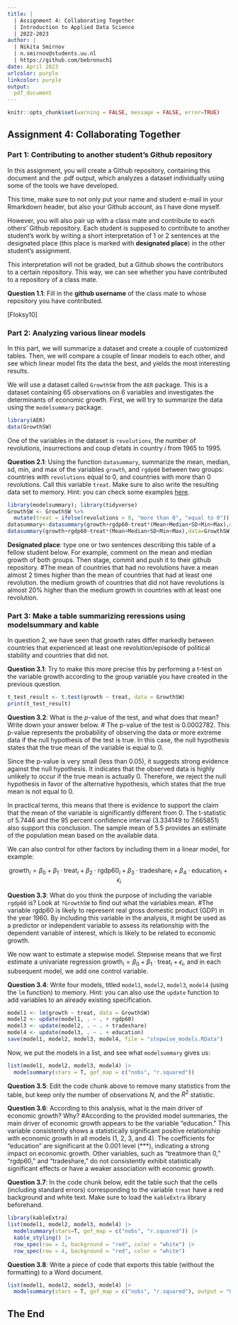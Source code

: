 ---
title: | 
  | Assignment 4: Collaborating Together
  | Introduction to Applied Data Science
  | 2022-2023
author: |
  | Nikita Smirnov
  | n.smirnov@students.uu.nl
  | https://github.com/bebronuch1
date: April 2023
urlcolor: purple
linkcolor: purple
output: 
  pdf_document
---

```{r setup, include = FALSE}
knitr::opts_chunk$set(warning = FALSE, message = FALSE, error=TRUE)
```

## Assignment 4: Collaborating Together 

### Part 1: Contributing to another student's Github repository

In this assignment, you will create a Github repository, containing this document and the .pdf output, which analyzes a dataset individually using some of the tools we have developed. 

This time, make sure to not only put your name and student e-mail in your Rmarkdown header, but also your Github account, as I have done myself. 

However, you will also pair up with a class mate and contribute to each others' Github repository. Each student is supposed to contribute to another student's work by writing a short interpretation of 1 or 2 sentences at the designated place (this place is marked with **designated place**) in the other student's assignment. 

This interpretation will not be graded, but a Github shows the contributors to a certain repository. This way, we can see whether you have contributed to a repository of a class mate. 

**Question 1.1**: Fill in the __github username__ of the class mate to whose repository you have contributed. 

[Floksy10]

### Part 2: Analyzing various linear models

In this part, we will summarize a dataset and create a couple of customized tables. Then, we will compare a couple of linear models to each other, and see which linear model fits the data the best, and yields the most interesting results.

We will use a dataset called `GrowthSW` from the `AER` package. This is a dataset containing 65 observations on 6 variables and investigates the determinants of economic growth. First, we will try to summarize the data using the `modelsummary` package. 

```{r, warning=FALSE, message=FALSE}
library(AER)
data(GrowthSW)
```

One of the variables in the dataset is `revolutions`, the number of revolutions, insurrections and coup d'etats in country $i$ from 1965 to 1995.

**Question 2.1**: Using the function `datasummary`, summarize the mean, median, sd, min, and max of the variables `growth`, and `rgdp60` between two groups: countries with `revolutions` equal to 0, and countries with more than 0 revolutions. Call this variable `treat`. Make sure to also write the resulting data set to memory. Hint: you can check some examples [here](https://vincentarelbundock.github.io/modelsummary/articles/datasummary.html#datasummary).

```{r}
library(modelsummary); library(tidyverse)
GrowthSW <- GrowthSW %>%
  mutate(treat = ifelse(revolutions > 0, "more than 0", "equal to 0"))
datasummary<-datasummary(growth+rgdp60~treat*(Mean+Median+SD+Min+Max),data=GrowthSW)
datasummary(growth+rgdp60~treat*(Mean+Median+SD+Min+Max),data=GrowthSW)
```

**Designated place**: type one or two sentences describing this table of a fellow student below. For example, comment on the mean and median growth of both groups. Then stage, commit and push it to their github repository. 
#The mean of countries that had no revolutions have a mean almost 2 times higher than the mean of countries that had at least one revolution. the medium growth of countries that did not have revolutions is almost 20% higher than the medium growth in countries with at least one revolution.

### Part 3: Make a table summarizing reressions using modelsummary and kable

In question 2, we have seen that growth rates differ markedly between countries that experienced at least one revolution/episode of political stability and countries that did not. 

**Question 3.1**: Try to make this more precise this by performing a t-test on the variable growth according to the group variable you have created in the previous question. 

```{r}
t_test_result <- t.test(growth ~ treat, data = GrowthSW)
print(t_test_result)
```

**Question 3.2**: What is the $p$-value of the test, and what does that mean? Write down your answer below.
# The p-value of the test is 0.0002782. This p-value represents the probability of observing the data or more extreme data if the null hypothesis of the test is true. In this case, the null hypothesis states that the true mean of the variable is equal to 0.

Since the p-value is very small (less than 0.05), it suggests strong evidence against the null hypothesis. It indicates that the observed data is highly unlikely to occur if the true mean is actually 0. Therefore, we reject the null hypothesis in favor of the alternative hypothesis, which states that the true mean is not equal to 0.

In practical terms, this means that there is evidence to support the claim that the mean of the variable is significantly different from 0. The t-statistic of 5.7446 and the 95 percent confidence interval (3.334149 to 7.665851) also support this conclusion. The sample mean of 5.5 provides an estimate of the population mean based on the available data.

We can also control for other factors by including them in a linear model, for example:

$$
\text{growth}_i = \beta_0 + \beta_1 \cdot \text{treat}_i + \beta_2 \cdot \text{rgdp60}_i + \beta_3 \cdot \text{tradeshare}_i + \beta_4 \cdot \text{education}_i + \epsilon_i
$$

**Question 3.3**: What do you think the purpose of including the variable `rgdp60` is? Look at `?GrowthSW` to find out what the variables mean. 
#The variable rgdp60 is likely to represent real gross domestic product (GDP) in the year 1960. By including this variable in the analysis, it might be used as a predictor or independent variable to assess its relationship with the dependent variable of interest, which is likely to be related to economic growth.

We now want to estimate a stepwise model. Stepwise means that we first estimate a univariate regression $\text{growth}_i = \beta_0 + \beta_1 \cdot \text{treat}_i + \epsilon_i$, and in each subsequent model, we add one control variable. 

**Question 3.4**: Write four models, titled `model1`, `model2`, `model3`, `model4` (using the `lm` function) to memory. Hint: you can also use the `update` function to add variables to an already existing specification.

```{r}
model1 <- lm(growth ~ treat, data = GrowthSW)
model2 <- update(model1, . ~ . + rgdp60)
model3 <- update(model2, . ~ . + tradeshare)
model4 <- update(model3, . ~ . + education)
save(model1, model2, model3, model4, file = "stepwise_models.RData")
```

Now, we put the models in a list, and see what `modelsummary` gives us:

```{r}
list(model1, model2, model3, model4) |>
  modelsummary(stars = T, gof_map = c("nobs", "r.squared"))
```

**Question 3.5**: Edit the code chunk above to remove many statistics from the table, but keep only the number of observations $N$, and the $R^2$ statistic. 

**Question 3.6**: According to this analysis, what is the main driver of economic growth? Why?
#According to the provided model summaries, the main driver of economic growth appears to be the variable "education." This variable consistently shows a statistically significant positive relationship with economic growth in all models (1, 2, 3, and 4). The coefficients for "education" are significant at the 0.001 level (***), indicating a strong impact on economic growth. Other variables, such as "treatmore than 0," "rgdp60," and "tradeshare," do not consistently exhibit statistically significant effects or have a weaker association with economic growth.

**Question 3.7**: In the code chunk below, edit the table such that the cells (including standard errors) corresponding to the variable `treat` have a red background and white text. Make sure to load the `kableExtra` library beforehand.

```{r}
library(kableExtra)
list(model1, model2, model3, model4) |>
  modelsummary(stars=T, gof_map = c("nobs", "r.squared")) |>
  kable_styling() |>
  row_spec(row = 3, background = "red", color = "white") |>
  row_spec(row = 4, background = "red", color = "white")
```

**Question 3.8**: Write a piece of code that exports this table (without the formatting) to a Word document. 

```{r}
list(model1, model2, model3, model4) |>
  modelsummary(stars = T, gof_map = c("nobs", "r.squared"), output = "Growth.docx")

```

## The End
